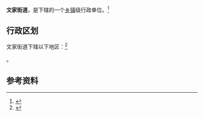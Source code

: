 {{中国乡级行政区|37/07/83/003/000|领导职位=街道办主任|领导名称=任玉章|领导职位2=党工委书记|领导名称2=任光学|邮政编码=262702{{small|（原文家乡辖区）}}<br />262712{{small|（原马店乡辖区）}}|电话区号=536}}

'''文家街道'''，是{{PRC admin/fullname|37/07/83/003/000|3}}下辖的一个[[乡镇|乡镇]]级行政单位。<ref>{{PRC admin/ref sgc|{{PRC admin/parent|37/07/83/003/000}}}}</ref>

== 行政区划 ==

文家街道下辖以下地区：<ref>{{PRC admin/ref sgc|37/07/83/003/000}}</ref>

{{PRC admin/children|37/07/83/003/000}}。

== 参考资料 ==

{{reflist}}

{{行政区划小作品}}
{{PRC admin/navcat|37/07/83/003/000}}